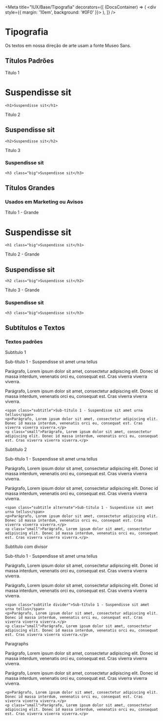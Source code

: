 
<Meta title="IUX/Base/Tipografia" decorators={[
    (DocsContainer) => (
      <div style={{ margin: '10em', background: '#0F0' }}>
        <DocsContainer />
      </div>
    ),
  ]}
/>

# Tipografia

Os textos em nossa direção de arte usam a fonte Museo Sans.

## Títulos Padrões

Título 1
<div class="iux">
  <h1>Suspendisse sit</h1>
</div>

```
<h1>Suspendisse sit</h1>
```

Título 2
<div class="iux">
  <h2>Suspendisse sit</h2>
</div>

```
<h2>Suspendisse sit</h2>
```

Título 3
<div class="iux">
  <h3>Suspendisse sit</h3>
</div>

```
<h3 class="big">Suspendisse sit</h3>
```

## Títulos Grandes

### Usados em Marketing ou Avisos

Título 1 - Grande
<div class="iux">
  <h1 class="big">Suspendisse sit</h1>
</div>

```
<h1 class="big">Suspendisse sit</h1>
```

Título 2 - Grande
<div class="iux">
  <h2 class="big">Suspendisse sit</h2>
</div>

```
<h2 class="big">Suspendisse sit</h2>
```

Título 3 - Grande
<div class="iux">
  <h3 class="big">Suspendisse sit</h3>
</div>

```
<h3 class="big">Suspendisse sit</h3>
```

## Subtítulos e Textos

### Textos padrões

Subtítulo 1

<div class="iux">
  <span class="subtitle">Sub-título 1 - Suspendisse sit amet urna tellus</span>
  <p>Parágrafo, Lorem ipsum dolor sit amet, consectetur adipiscing elit. Donec id massa interdum, venenatis orci eu, consequat est. Cras viverra viverra viverra.</p>
  <p class="small">Parágrafo, Lorem ipsum dolor sit amet, consectetur adipiscing elit. Donec id massa interdum, venenatis orci eu, consequat est. Cras viverra viverra viverra.</p>
</div>

```
<span class="subtitle">Sub-título 1 - Suspendisse sit amet urna tellus</span>
<p>Parágrafo, Lorem ipsum dolor sit amet, consectetur adipiscing elit. Donec id massa interdum, venenatis orci eu, consequat est. Cras viverra viverra viverra.</p>
<p class="small">Parágrafo, Lorem ipsum dolor sit amet, consectetur adipiscing elit. Donec id massa interdum, venenatis orci eu, consequat est. Cras viverra viverra viverra.</p>
```

Subtítulo 2

<div class="iux">
  <span class="subtitle alternate">Sub-título 1 - Suspendisse sit amet urna tellus</span>
  <p>Parágrafo, Lorem ipsum dolor sit amet, consectetur adipiscing elit. Donec id massa interdum, venenatis orci eu, consequat est. Cras viverra viverra viverra.</p>
  <p class="small">Parágrafo, Lorem ipsum dolor sit amet, consectetur adipiscing elit. Donec id massa interdum, venenatis orci eu, consequat est. Cras viverra viverra viverra.</p>
</div>

```
<span class="subtitle alternate">Sub-título 1 - Suspendisse sit amet urna tellus</span>
<p>Parágrafo, Lorem ipsum dolor sit amet, consectetur adipiscing elit. Donec id massa interdum, venenatis orci eu, consequat est. Cras viverra viverra viverra.</p>
<p class="small">Parágrafo, Lorem ipsum dolor sit amet, consectetur adipiscing elit. Donec id massa interdum, venenatis orci eu, consequat est. Cras viverra viverra viverra.</p>
```

Subtítulo com divisor

<div class="iux">
  <span class="subtitle divider">Sub-título 1 - Suspendisse sit amet urna tellus</span>
  <p>Parágrafo, Lorem ipsum dolor sit amet, consectetur adipiscing elit. Donec id massa interdum, venenatis orci eu, consequat est. Cras viverra viverra viverra.</p>
  <p class="small">Parágrafo, Lorem ipsum dolor sit amet, consectetur adipiscing elit. Donec id massa interdum, venenatis orci eu, consequat est. Cras viverra viverra viverra.</p>
</div>

```
<span class="subtitle divider">Sub-título 1 - Suspendisse sit amet urna tellus</span>
<p>Parágrafo, Lorem ipsum dolor sit amet, consectetur adipiscing elit. Donec id massa interdum, venenatis orci eu, consequat est. Cras viverra viverra viverra.</p>
<p class="small">Parágrafo, Lorem ipsum dolor sit amet, consectetur adipiscing elit. Donec id massa interdum, venenatis orci eu, consequat est. Cras viverra viverra viverra.</p>
```

Paragraphs

<div class="iux">
  <p>Parágrafo, Lorem ipsum dolor sit amet, consectetur adipiscing elit. Donec id massa interdum, venenatis orci eu, consequat est. Cras viverra viverra viverra.</p>
  <p class="small">Parágrafo, Lorem ipsum dolor sit amet, consectetur adipiscing elit. Donec id massa interdum, venenatis orci eu, consequat est. Cras viverra viverra viverra.</p>
</div>

```
<p>Parágrafo, Lorem ipsum dolor sit amet, consectetur adipiscing elit. Donec id massa interdum, venenatis orci eu, consequat est. Cras viverra viverra viverra.</p>
<p class="small">Parágrafo, Lorem ipsum dolor sit amet, consectetur adipiscing elit. Donec id massa interdum, venenatis orci eu, consequat est. Cras viverra viverra viverra.</p>
```
